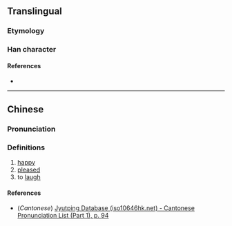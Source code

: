 {{character info/new}}
==Translingual==

===Etymology===
{{Han etym}}

===Han character===
{{Han char|rn=38|rad=女|as=09|sn=12|four=|canj=VTMV|ids=⿰女甚}}

====References====
* {{Han ref|kx=0266.180|dkj=06479|dj=0533.230|hdz=21063.160|uh=5A85|ud=23173}}

----

==Chinese==
{{zh-forms}}

===Pronunciation===
{{zh-pron
|m=dān
|c=daam1
|mc=y
|oc=y
|ma=
|cat=a,v
}}

===Definitions===
{{zh-hanzi}}

# [[happy]]
# [[pleased]]
# to [[laugh]]

====References====
* (''Cantonese'') [http://www.iso10646hk.net/jp/document/download.jsp Jyutping Database (iso10646hk.net) - Cantonese Pronunciation List (Part 1), p. 94]